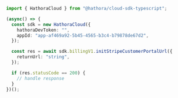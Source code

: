 ```typescript InitStripeCustomerPortalUrl.ts
import { HathoraCloud } from "@hathora/cloud-sdk-typescript";

(async() => {
  const sdk = new HathoraCloud({
    hathoraDevToken: "",
    appId: "app-af469a92-5b45-4565-b3c4-b79878de67d2",
  });

  const res = await sdk.billingV1.initStripeCustomerPortalUrl({
    returnUrl: "string",
  });

  if (res.statusCode == 200) {
    // handle response
  }
})();
```
